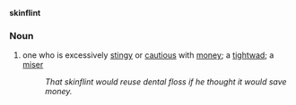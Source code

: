 '''skinflint'''
===Noun===
# one who is excessively [[stingy]] or [[cautious]] with [[money]]; a [[tightwad]]; a [[miser]]
#: ''That skinflint would reuse dental floss if he thought it would save money.''